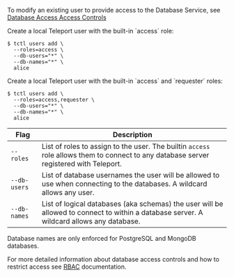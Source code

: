 <Admonition type="tip">

To modify an existing user to provide access to the Database Service, see [Database Access Access Controls](../../database-access/rbac.mdx)

</Admonition>

<Tabs>
<TabItem scope={["oss","team"]} label="Teleport Community Edition">
Create a local Teleport user with the built-in `access` role:

```code
$ tctl users add \
  --roles=access \
  --db-users="*" \
  --db-names="*" \
  alice 
```
</TabItem>
<TabItem scope={["enterprise", "cloud"]} label="Teleport Enterprise/Enterprise Cloud">
Create a local Teleport user with the built-in `access` and `requester` roles:

```code
$ tctl users add \
  --roles=access,requester \
  --db-users="*" \
  --db-names="*" \
  alice 
```
</TabItem>
</Tabs>

| Flag         | Description                                                                                                                              |
|--------------|------------------------------------------------------------------------------------------------------------------------------------------|
| `--roles`    | List of roles to assign to the user. The builtin `access` role allows them to connect to any database server registered with Teleport.   |
| `--db-users` | List of database usernames the user will be allowed to use when connecting to the databases. A wildcard allows any user.                 |
| `--db-names` | List of logical databases (aka schemas) the user will be allowed to connect to within a database server. A wildcard allows any database. |

<Admonition type="warning">
  Database names are only enforced for PostgreSQL and MongoDB databases.
</Admonition>

For more detailed information about database access controls and how to restrict
access see [RBAC](../../database-access/rbac.mdx) documentation.
